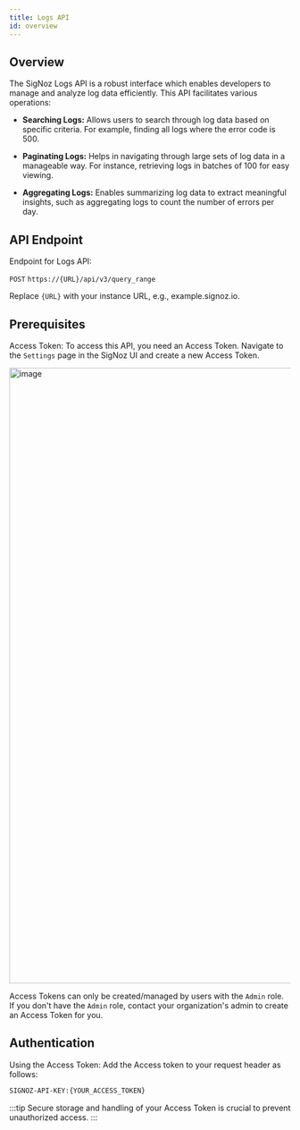 ```yaml
---
title: Logs API 
id: overview
---
```



## Overview

The SigNoz Logs API is a robust interface which enables developers to manage and analyze log data efficiently. This API facilitates various operations:

- **Searching Logs:** Allows users to search through log data based on specific criteria. For example, finding all logs where the error code is 500.

- **Paginating Logs:** Helps in navigating through large sets of log data in a manageable way. For instance, retrieving logs in batches of 100 for easy viewing.

- **Aggregating Logs:** Enables summarizing log data to extract meaningful insights, such as aggregating logs to count the number of errors per day.


## API Endpoint

Endpoint for Logs API:

`POST` `https://{URL}/api/v3/query_range`

Replace `{URL}` with your instance URL, e.g., example.signoz.io.

## Prerequisites

Access Token: To access this API, you need an Access Token. Navigate to the `Settings` page in the SigNoz UI and create a new Access Token.

<img width="1101" alt="image" src="https://github.com/SigNoz/signoz/assets/9512100/9ca6c788-b60d-4051-8c14-c260a31bdb7d" />

Access Tokens can only be created/managed by users with the `Admin` role. If you don't have the `Admin` role, contact your organization's admin to create an Access Token for you.

## Authentication

Using the Access Token: Add the Access token to your request header as follows: 

```bash
SIGNOZ-API-KEY:{YOUR_ACCESS_TOKEN}
```

:::tip
Secure storage and handling of your Access Token is crucial to prevent unauthorized access.
:::
